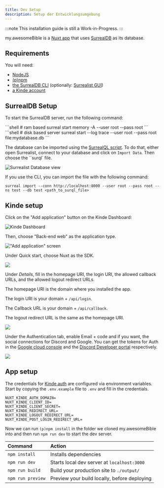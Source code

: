 ```yaml
---
title: Dev Setup
description: Setup der Entwicklungsumgebung
---
```


:::note
 This installation guide is still a Work-in-Progress.
:::

my.awesomeBible is a [Nuxt app](https://nuxt.com) that uses [SurrealDB](https://surrealdb.com) as its database.

## Requirements
You will need:
- [NodeJS](https://nodejs.org)
- [(p)npm](https://pnpm.io/)
- [the SurrealDB CLI](https://surrealdb.com/docs/surrealdb/installation) (optionally: [Surrealist GUI](https://surrealdb.com/docs/surrealist/installation))
- [a Kinde account](https://kinde.com)

## SurrealDB Setup
To start the SurrealDB server, run the following command:

<Tabs>
  <TabItem label="Temporary Server">
  ```shell
  # ram based
  surreal start memory -A --user root --pass root
  ```
  </TabItem>
  <TabItem label="Persistent Server">
  ```shell
  # disk based server
  surreal start --log trace --user root --pass root file:mydatabase.db
  ```
  </TabItem>
</Tabs>

The database can be imported using the [SurrealQL script](https://docs.awesomebible.de/please/replace-this-v1.surql). To do that, either open Surrealist, connect to your database and click on `Import Data`. Then choose the ``surql` file.

![Surrealist Database view](../../../../assets/surrealist_import_data.png)

If you use the CLI, you can import the file with the following command:

```
surreal import --conn http://localhost:8000 --user root --pass root --ns test --db test <path_to_surql_file>
```

## Kinde setup
Click on the "Add application" button on the Kinde Dashboard:

![Kinde Dashboard](../../../../assets/kinde-screenshots/1_dashboard.png)

Then, choose "Back-end web" as the application type.

!["Add application" screen](../../../../assets/kinde-screenshots/2_add_app.png)

Under Quick start, choose Nuxt as the SDK.

![](../../../../assets/kinde-screenshots/3_quickstart.png)

Under *Details*, fill in the homepage URI, the login URI, the allowed callback URLs, and the allowed logout redirect URLs.

The homepage URI is the domain where you installed the app. 

The login URI is your domain + `/api/login`.

The Callback URL is your domain + `/api/callback`.

The logout redirect URL is the same as the homepage URI.

![](../../../../assets/kinde-screenshots/4_callback.png)

Under the Authentication tab, enable Email + code and if you want, the social connections for Discord and Google.
You can get the tokens for Auth in the [Google cloud console](https://console.cloud.google.com/apis/credentials) and the [Discord Developer portal](https://discord.com/developers) respectively.

![](../../../../assets/kinde-screenshots/5_auth_providers.png)

## App setup
The credentials for [Kinde auth](https://kinde.com) are configured via environment variables.
Start by copying the `.env.example` file to `.env` and fill in the credentials.

```
NUXT_KINDE_AUTH_DOMAIN=
NUXT_KINDE_CLIENT_ID=
NUXT_KINDE_CLIENT_SECRET=
NUXT_KINDE_REDIRECT_URL=
NUXT_KINDE_LOGOUT_REDIRECT_URL=
NUXT_KINDE_POST_LOGIN_REDIRECT_URL=
```

Now we can run `(p)npm install` in the folder we cloned my.awesomeBible into and then run `npm run dev` to start the dev server.

| Command                   | Action                                           |
| :------------------------ | :----------------------------------------------- |
| `npm install`             | Installs dependencies                            |
| `npm run dev`             | Starts local dev server at `localhost:3000`      |
| `npm run build`           | Build your production site to `./output/`        |
| `npm run preview`         | Preview your build locally, before deploying     |
